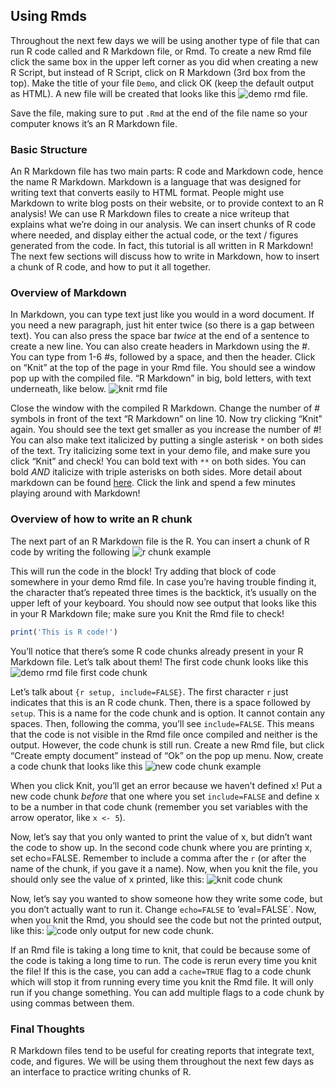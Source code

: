## Using Rmds

Throughout the next few days we will be using another type of file that can run R code called and R Markdown file, or Rmd. To create a new Rmd file click the same box in the upper left corner as you did when creating a new R Script, but instead of R Script, click on R Markdown (3rd box from the top). Make the title of your file `Demo`, and click OK (keep the default output as HTML). A new file will be created that looks like this ![demo rmd file](./img/rmd_basics/fig1.png).


Save the file, making sure to put `.Rmd` at the end of the file name so your computer knows it's an R Markdown file.

### Basic Structure

An R Markdown file has two main parts: R code and Markdown code, hence the name R Markdown. Markdown is a language that was designed for writing text that converts easily to HTML format. People might use Markdown to write blog posts on their website, or to provide context to an R analysis! We can use R Markdown files to create a nice writeup that explains what we're doing in our analysis. We can insert chunks of R code where needed, and display either the actual code, or the text / figures generated from the code. In fact, this tutorial is all written in R Markdown! The next few sections will discuss how to write in Markdown, how to insert a chunk of R code, and how to put it all together.

### Overview of Markdown

In Markdown, you can type text just like you would in a word document. If you need a new paragraph, just hit enter twice (so there is a gap between text). You can also press the space bar _twice_ at the end of a sentence to create a new line. You can also create headers in Markdown using the #. You can type from 1-6 #s, followed by a space, and then the header. Click on "Knit" at the top of the page in your Rmd file. You should see a window pop up with the compiled file. "R Markdown" in big, bold letters, with text underneath, like below. ![knit rmd file](./img/rmd_basics/fig2.png)

Close the window with the compiled R Markdown. Change the number of # symbols in front of the text "R Markdown" on line 10. Now try clicking "Knit" again. You should see the text get smaller as you increase the number of #! You can also make text italicized by putting a single asterisk `*` on both sides of the text. Try italicizing some text in your demo file, and make sure you click "Knit" and check! You can bold text with `**` on both sides. You can bold *AND* italicize with triple asterisks on both sides. More detail about markdown can be found [here](https://www.markdownguide.org/basic-syntax/). Click the link and spend a few minutes playing around with Markdown!

### Overview of how to write an R chunk

The next part of an R Markdown file is the R. You can insert a chunk of R code by writing the following ![r chunk example](./img/rmd_basics/fig3.png)

This will run the code in the block! Try adding that block of code somewhere in your demo Rmd file. In case you're having trouble finding it, the character that's repeated three times is the backtick, it's usually on the upper left of your keyboard. You should now see output that looks like this in your R Markdown file; make sure you Knit the Rmd file to check!

```r
print('This is R code!')
```

You'll notice that there's some R code chunks already present in your R Markdown file. Let's talk about them! The first code chunk looks like this ![demo rmd file first code chunk](./img/rmd_basics/fig4.png)

Let's talk about `{r setup, include=FALSE}`. The first character `r` just indicates that this is an R code chunk. Then, there is a space followed by `setup`. This is a name for the code chunk and is option. It cannot contain any spaces. Then, following the comma, you'll see `include=FALSE`. This means that the code is not visible in the Rmd file once compiled and neither is the output. However, the code chunk is still run. Create a new Rmd file, but click "Create empty document" instead of "Ok" on the pop up menu. Now, create a code chunk that looks like this ![new code chunk example](./img/rmd_basics/fig5.png)

When you click Knit, you'll get an error because we haven't defined x! Put a new code chunk _before_ that one where you set `include=FALSE` and define x to be a number in that code chunk (remember you set variables with the arrow operator, like `x <- 5`). 

Now, let's say that you only wanted to print the value of x, but didn't want the code to show up. In the second code chunk where you are printing x, set echo=FALSE. Remember to include a comma after the `r` (or after the name of the chunk, if you gave it a name). Now, when you knit the file, you should only see the value of x printed, like this: ![knit code chunk](./img/rmd_basics/fig6.png)

Now, let's say you wanted to show someone how they write some code, but you don't actually want to run it. Change `echo=FALSE` to 'eval=FALSE`. Now, when you knit the Rmd, you should see the code but not the printed output, like this: ![code only output for new code chunk](./img/rmd_basics/fig7.png).

If an Rmd file is taking a long time to knit, that could be because some of the code is taking a long time to run. The code is rerun every time you knit the file! If this is the case, you can add a `cache=TRUE` flag to a code chunk which will stop it from running every time you knit the Rmd file. It will only run if you change something. You can add multiple flags to a code chunk by using commas between them.

### Final Thoughts

R Markdown files tend to be useful for creating reports that integrate text, code, and figures. We will be using them throughout the next few days as an interface to practice writing chunks of R.